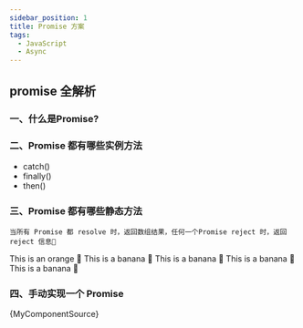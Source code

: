 ```yaml
---
sidebar_position: 1
title: Promise 方案
tags:
  - JavaScript
  - Async
---
```




## promise 全解析
### 一、什么是Promise?

### 二、Promise 都有哪些实例方法

- catch()
- finally()
- then()

### 三、Promise 都有哪些静态方法

<Tabs>
  <TabItem value="apple" label="Promise.all">

    当所有 Promise 都 resolve 时，返回数组结果，任何一个Promise reject 时，返回reject 信息🍎

  </TabItem>
  <TabItem value="orange" label="Promise.race">
    This is an orange 🍊
  </TabItem>
  <TabItem value="banana1" label="Promise.any">
    This is a banana 🍌
  </TabItem>
  <TabItem value="banana2" label="Promise.allSettled">
    This is a banana 🍌
  </TabItem>
    <TabItem value="banana3" label="Promise.reject">
    This is a banana 🍌
  </TabItem>
  <TabItem value="banana4" label="Promise.resolve">
    This is a banana 🍌
  </TabItem>
</Tabs>

### 四、手动实现一个 Promise

<CodeBlock className="language-jsx" title="Promise 原理实现">
  {MyComponentSource}
</CodeBlock>
